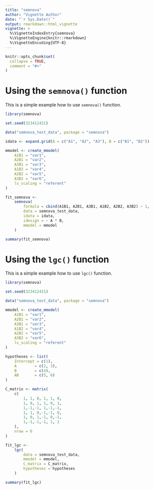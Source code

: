 ```yaml
---
title: "semnova"
author: "Vignette Author"
date: "`r Sys.Date()`"
output: rmarkdown::html_vignette
vignette: >
  %\VignetteIndexEntry{semnova}
  %\VignetteEngine{knitr::rmarkdown}
  %\VignetteEncoding{UTF-8}
---
```


```r
knitr::opts_chunk$set(
  collapse = TRUE,
  comment = "#>"
)
```

# Using the `semnova()` function

This is a simple example how to use `semnova()` function.

```r
library(semnova)

set.seed(323412431)

data("semnova_test_data", package = "semnova")

idata <- expand.grid(A = c("A1", "A2", "A3"), B = c("B1", "B2"))

mmodel <- create_mmodel(
    A1B1 = "var1",
    A2B1 = "var2",
    A3B1 = "var3",
    A1B2 = "var4",
    A2B2 = "var5",
    A3B2 = "var6",
    lv_scaling = "referent"
)

fit_semnova <-
    semnova(
        formula = cbind(A1B1, A2B1, A3B1, A1B2, A2B2, A3B2) ~ 1,
        data = semnova_test_data,
        idata = idata,
        idesign = ~ A * B,
        mmodel = mmodel
    )

summary(fit_semnova)
```


# Using the `lgc()` function

This is a simple example how to use `lgc()` function.

```r
library(semnova)

set.seed(323412431)

data("semnova_test_data", package = "semnova")

mmodel <- create_mmodel(
    A1B1 = "var1",
    A2B1 = "var2",
    A3B1 = "var3",
    A1B2 = "var4",
    A2B2 = "var5",
    A3B2 = "var6",
    lv_scaling = "referent"
)

hypotheses <- list(
    Intercept = c(1),
    A        = c(2, 3),
    B        = c(4),
    AB       = c(5, 6)
)

C_matrix <- matrix(
    c(
        1, 1, 0, 1, 1, 0,
        1, 0, 1, 1, 0, 1,
        1,-1,-1, 1,-1,-1,
        1, 1, 0,-1,-1, 0,
        1, 0, 1,-1, 0,-1,
        1,-1,-1,-1, 1, 1
    ),
    nrow = 6
)

fit_lgc <-
    lgc(
        data = semnova_test_data,
        mmodel = mmodel,
        C_matrix = C_matrix,
        hypotheses = hypotheses
    )

summary(fit_lgc)
```
